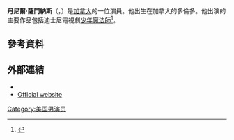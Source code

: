 '''丹尼爾·薩門納斯'''（'''{{lang-en|Daniel Samonas}}'''，{{bd|1990年|3月7日}}）是[[加拿大|加拿大]]的一位演員。他出生在加拿大的多倫多。他出演的主要作品包括迪士尼電視劇[[少年魔法師|少年魔法師]]<ref>{{cite web|url=http://www.twistmagazine.com/2009/01/spotted-selena-daniel-getting.html|title=Spotted: Selena & Daniel Getting Close!|date=January 16, 2009|publisher=Twist Magazine|accessdate=2009-06-22|archive-date=2013-05-15|archive-url=https://web.archive.org/web/20130515130453/http://www.twistmagazine.com/2009/01/spotted-selena-daniel-getting.html|dead-url=no}}</ref>。
==參考資料==
{{reflist}}
==外部連結==
*{{IMDb name|1526223}}
* [https://web.archive.org/web/20090403055001/http://www.danielsamonas.com/ Official website]
[[Category:美国男演员|Category:美国男演员]]